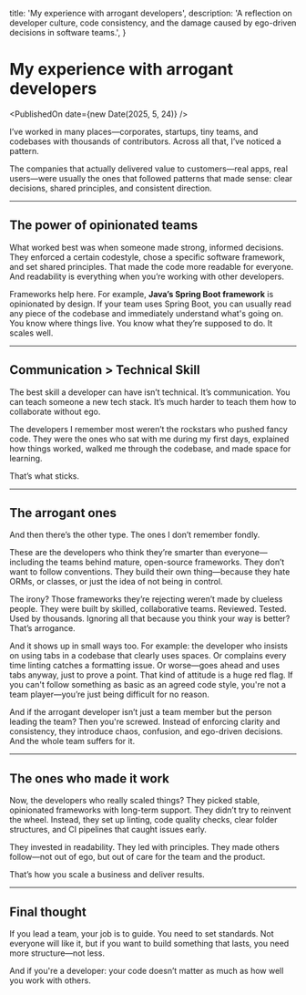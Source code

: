   title: 'My experience with arrogant developers',
  description:
    'A reflection on developer culture, code consistency, and the damage caused by ego-driven decisions in software teams.',
}


# My experience with arrogant developers

<PublishedOn date={new Date(2025, 5, 24)} />

<Cover
  src="/my-experience-with-arrogant-developers.png"
  alt="My experience with arrogant developers"
/>

I’ve worked in many places—corporates, startups, tiny teams, and codebases with thousands of contributors. Across all that, I’ve noticed a pattern.

The companies that actually delivered value to customers—real apps, real users—were usually the ones that followed patterns that made sense: clear decisions, shared principles, and consistent direction.

---

## The power of opinionated teams

What worked best was when someone made strong, informed decisions. They enforced a certain codestyle, chose a specific software framework, and set shared principles. That made the code more readable for everyone. And readability is everything when you’re working with other developers.

Frameworks help here. For example, **Java’s Spring Boot framework** is opinionated by design. If your team uses Spring Boot, you can usually read any piece of the codebase and immediately understand what's going on. You know where things live. You know what they’re supposed to do. It scales well.

---

## Communication > Technical Skill

The best skill a developer can have isn’t technical. It’s communication. You can teach someone a new tech stack. It’s much harder to teach them how to collaborate without ego.

The developers I remember most weren’t the rockstars who pushed fancy code. They were the ones who sat with me during my first days, explained how things worked, walked me through the codebase, and made space for learning.

That’s what sticks.

---

## The arrogant ones

And then there’s the other type. The ones I don’t remember fondly.

These are the developers who think they’re smarter than everyone—including the teams behind mature, open-source frameworks. They don’t want to follow conventions. They build their own thing—because they hate ORMs, or classes, or just the idea of not being in control.

The irony? Those frameworks they’re rejecting weren’t made by clueless people. They were built by skilled, collaborative teams. Reviewed. Tested. Used by thousands. Ignoring all that because you think your way is better? That’s arrogance.

And it shows up in small ways too. For example: the developer who insists on using tabs in a codebase that clearly uses spaces. Or complains every time linting catches a formatting issue. Or worse—goes ahead and uses tabs anyway, just to prove a point. That kind of attitude is a huge red flag. If you can't follow something as basic as an agreed code style, you're not a team player—you’re just being difficult for no reason.

And if the arrogant developer isn’t just a team member but the person leading the team? Then you're screwed. Instead of enforcing clarity and consistency, they introduce chaos, confusion, and ego-driven decisions. And the whole team suffers for it.

---

## The ones who made it work

Now, the developers who really scaled things? They picked stable, opinionated frameworks with long-term support. They didn’t try to reinvent the wheel. Instead, they set up linting, code quality checks, clear folder structures, and CI pipelines that caught issues early.

They invested in readability. They led with principles. They made others follow—not out of ego, but out of care for the team and the product.

That’s how you scale a business and deliver results.

---

## Final thought

If you lead a team, your job is to guide. You need to set standards. Not everyone will like it, but if you want to build something that lasts, you need more structure—not less.

And if you're a developer: your code doesn’t matter as much as how well you work with others.
